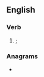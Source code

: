 ==English==

===Verb===
{{head|en|verb form}}

# {{obsolete spelling of|used|nodot=1|lang=en}}; {{en-past of|vse|nocap=1}}

===Anagrams===
* {{anagrams|en|devs}}